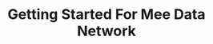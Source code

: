 ---
title: Getting Started For Mee Data Network
description: Getting Started For Mee Data Network
sidebar:
  label: Getting Started
  order: 0
---